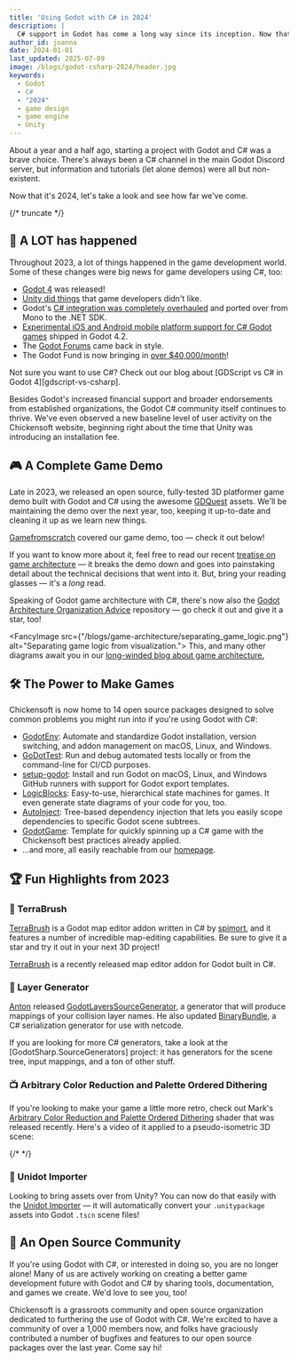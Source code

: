 ```yaml
---
title: 'Using Godot with C# in 2024'
description: |
  C# support in Godot has come a long way since its inception. Now that it's 2024, let's dive in and see what it's like.
author_id: joanna
date: 2024-01-01
last_updated: 2025-07-09
image: /blogs/godot-csharp-2024/header.jpg
keywords:
  - Godot
  - C#
  - "2024"
  - game design
  - game engine
  - Unity
---
```


About a year and a half ago, starting a project with Godot and C# was a brave choice. There's always been a C# channel in the main Godot Discord server, but information and tutorials (let alone demos) were all but non-existent.

Now that it's 2024, let's take a look and see how far we've come.

{/* truncate */}

## 🥳 A LOT has happened

Throughout 2023, a lot of things happened in the game development world. Some of these changes were big news for game developers using C#, too:

- [Godot 4][godot4] was released!
- [Unity did things][can-godot-deliver] that game developers didn't like.
- Godot's [C# integration was completely overhauled][mono-to-net] and ported over from Mono to the .NET SDK.
- [Experimental iOS and Android mobile platform support for C# Godot games][csharp-mobile] shipped in Godot 4.2.
- The [Godot Forums][godot-forums] came back in style.
- The Godot Fund is now bringing in [over $40,000/month][godot-fund]!

<Callout type="tip">
Not sure you want to use C#? Check out our blog about [GDScript vs C# in Godot 4][gdscript-vs-csharp].
</Callout>

Besides Godot's increased financial support and broader endorsements from established organizations, the Godot C# community itself continues to thrive. We've even observed a new baseline level of user activity on the Chickensoft website, beginning right about the time that Unity was introducing an installation fee.

## 🎮 A Complete Game Demo

Late in 2023, we released an open source, fully-tested 3D platformer game demo built with Godot and C# using the awesome [GDQuest] assets. We'll be maintaining the demo over the next year, too, keeping it up-to-date and cleaning it up as we learn new things.

<GithubCard owner='chickensoft-games' repo='GameDemo' logo='/img/chickensoft/game_demo.png'/>

[Gamefromscratch] covered our game demo, too — check it out below!

<YoutubeEmbed embedUrl="https://www.youtube.com/embed/rQyEu1pkcTk?si=YaJ7fRPHgHyZnUe3" />

If you want to know more about it, feel free to read our recent [treatise on game architecture][game-arch] — it breaks the demo down and goes into painstaking detail about the technical decisions that went into it. But, bring your reading glasses — it's a _long_ read.

Speaking of Godot game architecture with C#, there's now also the [Godot Architecture Organization Advice][godot-arch-advice] repository — go check it out and give it a star, too!

<FancyImage src={"/blogs/game-architecture/separating_game_logic.png"} alt="Separating game logic from visualization.">
This, and many other diagrams await you in our <a href="http://chickensoft.games/blog/game-architecture">long-winded blog about game architecture.</a>
</FancyImage>

## 🛠 The Power to Make Games

Chickensoft is now home to 14 open source packages designed to solve common problems you might run into if you're using Godot with C#:

- [GodotEnv]: Automate and standardize Godot installation, version switching, and addon management on macOS, Linux, and Windows.
- [GoDotTest]: Run and debug automated tests locally or from the command-line for CI/CD purposes.
- [setup-godot]: Install and run Godot on macOS, Linux, and Windows GitHub runners with support for Godot export templates.
- [LogicBlocks]: Easy-to-use, hierarchical state machines for games. It even generate state diagrams of your code for you, too.
- [AutoInject]: Tree-based dependency injection that lets you easily scope dependencies to specific Godot scene subtrees.
- [GodotGame]: Template for quickly spinning up a C# game with the Chickensoft best practices already applied.
- ...and more, all easily reachable from our [homepage][chickensoft].

## 🏆 Fun Highlights from 2023

### 🎨 TerraBrush

[TerraBrush] is a Godot map editor addon written in C# by [spimort], and it features a number of incredible map-editing capabilities. Be sure to give it a star and try it out in your next 3D project!

<FancyImage src="https://github.com/spimort/TerraBrush/raw/main/preview.gif?raw=true" alt="The TerraBrush map editor being used inside the Godot game engine.">
<a href="hhttps://github.com/spimort/TerraBrush">TerraBrush</a> is a recently released map editor addon for Godot built in C#.
</FancyImage>

### 🍰 Layer Generator

[Anton] released [GodotLayersSourceGenerator], a generator that will produce mappings of your collision layer names. He also updated [BinaryBundle], a C# serialization generator for use with netcode.

<Callout type="tip">
If you are looking for more C# generators, take a look at the [GodotSharp.SourceGenerators] project: it has generators for the scene tree, input mappings, and a ton of other stuff.
</Callout>

### 📺 Arbitrary Color Reduction and Palette Ordered Dithering

If you're looking to make your game a little more retro, check out Mark's [Arbitrary Color Reduction and Palette Ordered Dithering][dither] shader that was released recently. Here's a video of it applied to a pseudo-isometric 3D scene:

{/* <ReactPlayer width="100%" playing={true} loop={true} controls={true} url="/media/dither.mp4" /> */}

### 🌉 Unidot Importer

Looking to bring assets over from Unity? You can now do that easily with the [Unidot Importer][unidot] — it will automatically convert your `.unitypackage` assets into Godot `.tscn` scene files!

<FancyImage src="https://github.com/V-Sekai/unidot_importer/raw/main/unidot_example.jpg" alt="Unidot importing a Unity asset package into Godot." />

## 🐤 An Open Source Community

If you're using Godot with C#, or interested in doing so, you are no longer alone! Many of us are actively working on creating a better game development future with Godot and C# by sharing tools, documentation, and games we create. We'd love to see you, too!

<Callout type="note">
Chickensoft is a grassroots community and open source organization dedicated to furthering the use of Godot with C#. We're excited to have a community of over a 1,000 members now, and folks have graciously contributed a number of bugfixes and features to our open source packages over the last year. Come say hi!
</Callout>

<DiscordInvite />

[GDQuest]: https://www.gdquest.com/
[game-arch]: /blog/game-architecture
[gdscript-vs-csharp]: /blog/gdscript-vs-csharp/
[can-godot-deliver]: /blog/godot-delivers/
[godot-arch-advice]: https://github.com/abmarnie/godot-architecture-organization-advice
[Gamefromscratch]: https://www.youtube.com/watch?v=rQyEu1pkcTk
[godot4]: https://godotengine.org/article/godot-4-0-sets-sail/
[csharp-mobile]: https://godotengine.org/article/godot-4-2-arrives-in-style/#c--net
[godot-forums]: https://godotengine.org/article/introducing-new-forum/
[mono-to-net]: https://godotengine.org/article/whats-new-in-csharp-for-godot-4-0/
[godot-fund]: https://fund.godotengine.org/
[GodotEnv]: https://github.com/chickensoft-games/GodotEnv
[GoDotTest]: https://github.com/chickensoft-games/GoDotTest
[setup-godot]: https://github.com/chickensoft-games/setup-godot
[LogicBlocks]: https://github.com/chickensoft-games/LogicBlocks
[AutoInject]: https://github.com/chickensoft-games/AutoInject
[GodotGame]: https://github.com/chickensoft-games/GodotGame
[spimort]: https://twitter.com/spimortdev
[TerraBrush]: https://github.com/spimort/TerraBrush
[Anton]: https://anton.bergaker.com/
[GodotLayersSourceGenerator]: https://github.com/AntonBergaker/GodotLayersSourceGenerator
[GodotSharp.SourceGenerators]: https://github.com/Cat-Lips/GodotSharp.SourceGenerators
[BinaryBundle]: https://github.com/AntonBergaker/BinaryBundle
[dither]: https://godotshaders.com/shader/arbitrary-color-reduction-ordered-dithering/
[unidot]: https://github.com/V-Sekai/unidot_importer
[chickensoft]: https://chickensoft.games
